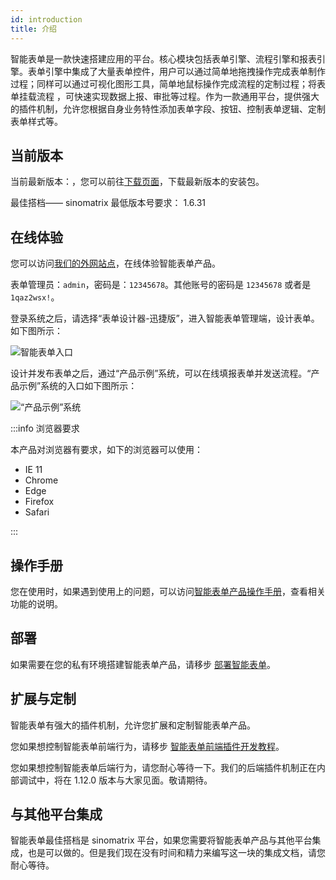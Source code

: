 ```yaml
---
id: introduction
title: 介绍
---
```



智能表单是一款快速搭建应用的平台。核心模块包括表单引擎、流程引擎和报表引擎。表单引擎中集成了大量表单控件，用户可以通过简单地拖拽操作完成表单制作过程；同样可以通过可视化图形工具，简单地鼠标操作完成流程的定制过程；将表单挂载流程 ，可快速实现数据上报、审批等过程。作为一款通用平台，提供强大的插件机制，允许您根据自身业务特性添加表单字段、按钮、控制表单逻辑、定制表单样式等。

## 当前版本

当前最新版本：<AppVersion />，您可以前往[下载页面](./download.mdx)，下载最新版本的安装包。

最佳搭档—— sinomatrix 最低版本号要求： 1.6.31

## 在线体验

您可以访问[我们的外网站点](http://121.30.232.162:18880/sso/)，在线体验智能表单产品。

表单管理员：`admin`，密码是：`12345678`。其他账号的密码是 `12345678` 或者是 `1qaz2wsx!`。

登录系统之后，请选择“表单设计器-迅捷版”，进入智能表单管理端，设计表单。如下图所示：

![智能表单入口](assets/introduction/form-manager-enter.png)

设计并发布表单之后，通过“产品示例”系统，可以在线填报表单并发送流程。“产品示例”系统的入口如下图所示：

![“产品示例”系统](assets/introduction/form-app-enter.png)

:::info 浏览器要求

本产品对浏览器有要求，如下的浏览器可以使用：

- IE 11
- Chrome
- Edge
- Firefox
- Safari

:::

## 操作手册

您在使用时，如果遇到使用上的问题，可以访问[智能表单产品操作手册](http://sinoui.gitee.io/intellisense-form-notebook/)，查看相关功能的说明。

## 部署

如果需要在您的私有环境搭建智能表单产品，请移步 [部署智能表单](./deployment.mdx)。

## 扩展与定制

智能表单有强大的插件机制，允许您扩展和定制智能表单产品。

您如果想控制智能表单前端行为，请移步 [智能表单前端插件开发教程](./plugin-index.md)。

您如果想控制智能表单后端行为，请您耐心等待一下。我们的后端插件机制正在内部调试中，将在 1.12.0 版本与大家见面。敬请期待。

## 与其他平台集成

智能表单最佳搭档是 sinomatrix 平台，如果您需要将智能表单产品与其他平台集成，也是可以做的。但是我们现在没有时间和精力来编写这一块的集成文档，请您耐心等待。
